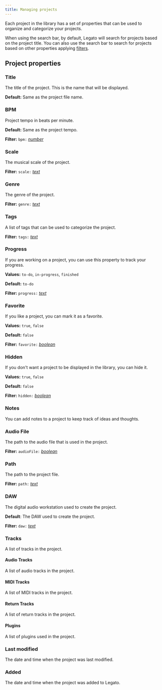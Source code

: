 ```yaml
---
title: Managing projects
---
```

Each project in the library has a set of properties that can be used to organize and categorize your projects.

When using the search bar, by default, Legato will search for projects based on the project title. You can also use the search bar to search for projects based on other properties applying [filters](/legato/search-filters).

## Project properties

### Title

The title of the project. This is the name that will be displayed.

**Default:** Same as the project file name.

### BPM

Project tempo in beats per minute.

**Default:** Same as the project tempo.

**Filter:** `bpm:` [*number*](/legato/search-filters#number)

### Scale

The musical scale of the project.

**Filter:** `scale:` [*text*](/legato/search-filters#text)

### Genre

The genre of the project.

**Filter:** `genre:` [*text*](/legato/search-filters#text)

### Tags

A list of tags that can be used to categorize the project.

**Filter:** `tags:` [*text*](/legato/search-filters#text)

### Progress

If you are working on a project, you can use this property to track your progress.

**Values:** `to-do`, `in-progress`, `finished`

**Default:** `to-do`

**Filter:** `progress:` [*text*](/legato/search-filters#text)

### Favorite

If you like a project, you can mark it as a favorite.

**Values:** `true`, `false`

**Default:** `false`

**Filter:** `favorite:` [*boolean*](/legato/search-filters#boolean)


### Hidden

If you don't want a project to be displayed in the library, you can hide it.

**Values:** `true`, `false`

**Default:** `false`

**Filter:** `hidden:` [*boolean*](/legato/search-filters#boolean)

### Notes

You can add notes to a project to keep track of ideas and thoughts.

### Audio File

The path to the audio file that is used in the project.

**Filter:** `audioFile:` [*boolean*](/legato/search-filters#boolean)

### Path

The path to the project file.

**Filter:** `path:` [*text*](/legato/search-filters#text)

### DAW

The digital audio workstation used to create the project.

**Default**: The DAW used to create the project.

**Filter:** `daw:` [*text*](/legato/search-filters#text)

### Tracks

A list of tracks in the project.

#### Audio Tracks

A list of audio tracks in the project.

#### MIDI Tracks

A list of MIDI tracks in the project.

#### Return Tracks

A list of return tracks in the project.

#### Plugins

A list of plugins used in the project.

### Last modified

The date and time when the project was last modified.

### Added

The date and time when the project was added to Legato.
